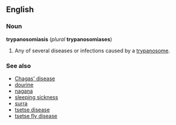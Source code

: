 {{wikipedia}}
==English==
===Noun===
'''trypanosomiasis''' (''plural'' '''trypanosomiases''')

# {{pathology}} Any of several diseases or infections caused by a [[trypanosome]].

===See also===
*[[Chagas' disease]]
*[[dourine]]
*[[nagana]]
*[[sleeping sickness]]
*[[surra]]
*[[tsetse disease]]
*[[tsetse fly disease]]